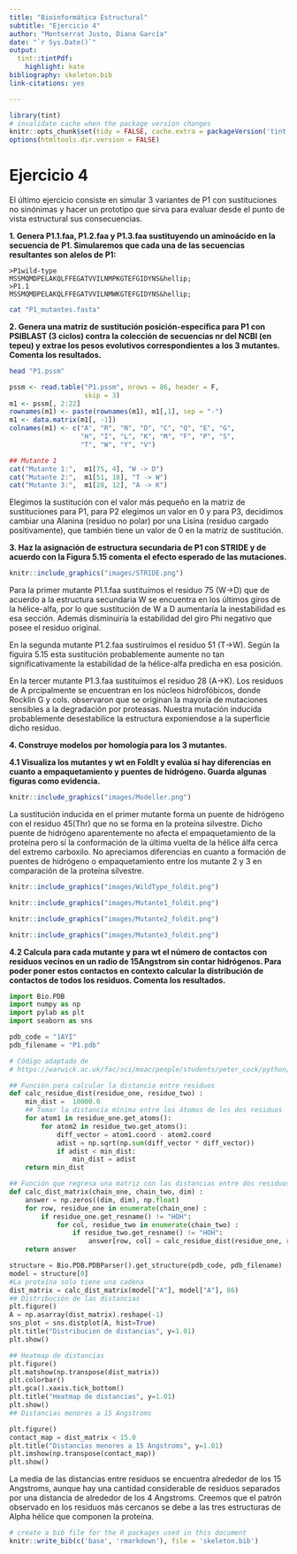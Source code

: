 ```yaml
---
title: "Bioinformática Estructural"
subtitle: "Ejercicio 4"
author: "Montserrat Justo, Diana García"
date: "`r Sys.Date()`"
output: 
  tint::tintPdf:
    highlight: kate
bibliography: skeleton.bib
link-citations: yes

---
```


```r
library(tint)
# invalidate cache when the package version changes
knitr::opts_chunk$set(tidy = FALSE, cache.extra = packageVersion('tint'))
options(htmltools.dir.version = FALSE)
```

# Ejercicio 4

El último ejercicio consiste en simular 3 variantes de P1 con sustituciones no sinónimas y hacer un prototipo que sirva para evaluar desde el punto de vista estructural sus consecuencias.

**1. Genera P1.1.faa, P1.2.faa y P1.3.faa sustituyendo un aminoácido en la secuencia de P1. Simularemos que cada una de las secuencias resultantes son alelos de P1:**

```
>P1wild-type
MSSMQMDPELAKQLFFEGATVVILNMPKGTEFGIDYNS&hellip;
>P1.1
MSSMQMDPELAKQLFFEGATVVILNMWKGTEFGIDYNS&hellip;
```

```bash
cat "P1_mutantes.fasta"
```
**2. Genera una matriz de sustitución posición-específica para P1 con PSIBLAST (3 ciclos) contra la colección de secuencias nr del NCBI (en tepeu) y extrae los pesos evolutivos correspondientes a los 3 mutantes. Comenta los resultados.**

```bash
head "P1.pssm"
```

```r
pssm <- read.table("P1.pssm", nrows = 86, header = F, 
                   skip = 3)
m1 <- pssm[, 2:22]
rownames(m1) <- paste(rownames(m1), m1[,1], sep = "-")
m1 <- data.matrix(m1[, -1])
colnames(m1) <- c("A", "R", "N", "D", "C", "Q", "E", "G",
                  "H", "I", "L", "K", "M", "F", "P", "S", 
                  "T", "W", "Y", "V")

## Mutante 1
cat("Mutante 1:",  m1[75, 4], "W -> D")
cat("Mutante 2:",  m1[51, 18], "T -> W")
cat("Mutante 3:",  m1[28, 12], "A -> K")
```

Elegimos la sustitución con el valor más pequeño en la matriz de sustituciones para P1, para P2 elegimos un valor en 0 y para P3, decidimos cambiar una Alanina (residuo no polar) por una Lisina (residuo cargado positivamente), que también tiene un valor de 0 en la matriz de sustitución.


\pagebreak

**3. Haz la asignación de estructura secundaria de P1 con STRIDE y de acuerdo con la Figura 5.15 comenta el efecto esperado de las mutaciones.**

```r
knitr::include_graphics("images/STRIDE.png")
```

Para la primer mutante P1.1.faa sustituímos el residuo 75 (W->D) que de acuerdo a la estructura secundaria W se encuentra en los últimos giros de la hélice-alfa, por lo que  sustitución de W a D aumentaría la inestabilidad es esa sección. Además disminuiría la estabilidad del giro Phi negativo que posee el residuo original.

En la segunda mutante P1.2.faa sustiruímos el residuo 51 (T->W). Según la figuira 5.15 esta sustitución probablemente aumente no tan significativamente la estabilidad de la  hélice-alfa predicha en esa posición. 

En la tercer mutante P1.3.faa sustituímos el residuo 28 (A->K). Los residuos de A prcipalmente se encuentran en los núcleos hidrofóbicos, donde Rocklin G y cols. observaron que se originan la mayoría de mutaciones sensibles a la degradación por proteasas. Nuestra mutación inducida probablemente desestabilice la estructura exponiendose a la superficie dicho residuo.

\pagebreak

**4. Construye modelos por homología para los 3 mutantes.**

**4.1 Visualiza los mutantes y wt en FoldIt y evalúa si hay diferencias en cuanto a empaquetamiento y puentes de hidrógeno. Guarda algunas figuras como evidencia.**

```r
knitr::include_graphics("images/Modeller.png")
```

La sustitución inducida en el primer mutante forma un puente de hidrógeno con el residuo 45(Thr) que no se forma en la proteína silvestre. Dicho puente de hidrógeno aparentemente no afecta el empaquetamiento de la proteína pero sí la conformación de la última vuelta de la hélice álfa cerca del extremo carboxilo. 
No apreciamos diferencias en cuanto a formación de puentes de hidrógeno o empaquetamiento entre los mutante 2 y 3 en comparación de la proteína silvestre. 

```r
knitr::include_graphics("images/WildType_foldit.png")
```
```r
knitr::include_graphics("images/Mutante1_foldit.png")
```
```r
knitr::include_graphics("images/Mutante2_foldit.png")
```
```r
knitr::include_graphics("images/Mutante3_foldit.png")
```

\pagebreak

**4.2 Calcula para cada mutante y para wt el número de contactos con residuos vecinos en un radio de 15Angstrom sin contar hidrógenos. Para poder poner estos contactos en contexto calcular la distribución de contactos de todos los residuos. Comenta los resultados.**


```python
import Bio.PDB
import numpy as np
import pylab as plt
import seaborn as sns

pdb_code = "1AYI"
pdb_filename = "P1.pdb"

# Código adaptado de
# https://warwick.ac.uk/fac/sci/moac/people/students/peter_cock/python/protein_contact_map/

## Función para calcular la distancia entre residuos
def calc_residue_dist(residue_one, residue_two) :
    min_dist =  10000.0
    ## Tomar la distancia mínima entre los átomos de los dos residuos
    for atom1 in residue_one.get_atoms():
        for atom2 in residue_two.get_atoms():
            diff_vector = atom1.coord - atom2.coord
            adist = np.sqrt(np.sum(diff_vector * diff_vector))
            if adist < min_dist:
                min_dist = adist
    return min_dist

## Función que regresa una matriz con las distancias entre dos residuos
def calc_dist_matrix(chain_one, chain_two, dim) :
    answer = np.zeros((dim, dim), np.float)
    for row, residue_one in enumerate(chain_one) :
        if residue_one.get_resname() != "HOH":
            for col, residue_two in enumerate(chain_two) :
                if residue_two.get_resname() != "HOH":
                    answer[row, col] = calc_residue_dist(residue_one, residue_two)
    return answer

structure = Bio.PDB.PDBParser().get_structure(pdb_code, pdb_filename)
model = structure[0]
#La proteína solo tiene una cadena
dist_matrix = calc_dist_matrix(model["A"], model["A"], 86)
## Distribución de las distancias
plt.figure()
A = np.asarray(dist_matrix).reshape(-1)
sns_plot = sns.distplot(A, hist=True)
plt.title("Distribucion de distancias", y=1.01)
plt.show()

## Heatmap de distancias
plt.figure()
plt.matshow(np.transpose(dist_matrix))
plt.colorbar()
plt.gca().xaxis.tick_bottom()
plt.title("Heatmap de distancias", y=1.01)
plt.show()
## Distancias menores a 15 Angstroms

plt.figure()
contact_map = dist_matrix < 15.0
plt.title("Distancias menores a 15 Angstroms", y=1.01)
plt.imshow(np.transpose(contact_map))
plt.show()
```
La media de las distancias entre residuos se encuentra alrededor de los 15 Angstroms, aunque hay una cantidad considerable de residuos separados por una distancia de alrededor de los 4 Angstroms. Creemos que el patrón observado en los residuos más cercanos se debe a las tres estructuras de Alpha hélice que componen la proteína.

```r
# create a bib file for the R packages used in this document
knitr::write_bib(c('base', 'rmarkdown'), file = 'skeleton.bib')
```